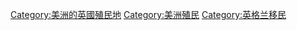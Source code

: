 [[Category:美洲的英國殖民地|Category:美洲的英國殖民地]]
[[Category:美洲殖民|Category:美洲殖民]]
[[Category:英格兰移民|Category:英格兰移民]]
